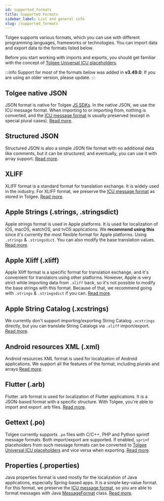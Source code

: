 ```yaml
---
id: supported_formats
title: Supported Formats
sidebar_label: List and general info
slug: /supported_formats
---
```


Tolgee supports various formats, which you can use with different programming languages, frameworks or technologies.
You can import data and export data to the formats listed below.

Before you start working with imports and exports, you should get familiar with the concept of [Tolgee Universal ICU placeholders](/platform/translation_process/tolgee_universal_icu_placeholders).

:::info
Support for most of the formats below was added in  **v3.49.0**. If you are using an older version, please update.
:::

## Tolgee native JSON

JSON format is native for Tolgee [JS SDKs](/js-sdk). In the native JSON, we use the ICU message format. When importing to or importing
from, nothing is converted, and the [ICU message format](/platform/translation_process/icu_message_format)
is usually preserved (except in special plural cases). [Read more](./native_json).

## Structured JSON

Structured JSON is also a simple JSON file format with no additional data like comments, but it can be structured, and eventually, you can use it with array support. [Read more](./structured_json).

## XLIFF

XLIFF format is a standard format for translation exchange. It is widely used in the industry. For XLIFF format,
we preserve the [ICU message format](/platform/translation_process/icu_message_format)
as stored in Tolgee. [Read more](xliff).

## Apple Strings (.strings, .stringsdict)

Apple strings format is used in Apple platforms. It is used for localization of iOS, macOS, watchOS, and tvOS applications.
We **recommend using this** since it's currently the most flexible format for Apple platforms. Using `.strings` &
`.stringsdict`. You can also modify the base translation values. [Read more](apple_strings).

## Apple Xliff (.xliff)

Apple Xliff format is a specific format for translation exchange, and it's convenient for translators using other platforms.
However, Apple is very strict while importing data from `.xliff` back, so it's not possible to modify the base strings
with this format. Because of that, we recommend going with `.strings` & `.stringsdict` if you can. [Read more](apple_xliff).

## Apple String Catalog (.xcstrings)
We currently don't support importing/exporting String Catalog `.xcstrings` directly, but you can translate String Catalogs via
`.xliff` import/export. [Read more](apple_xliff).

## Android resources XML (.xml)

Android resources XML format is used for localization of Android applications.
We support all the features of the format, including plurals and arrays [Read more](android_resources_xml).

## Flutter (.arb)

Flutter .arb format is used for localization of Flutter applications. It is a JSON-based format with a specific structure.
With Tolgee, you're able to import and export .arb files. [Read more](flutter_arb).

## Gettext (.po)

Tolgee currently supports `.po` files with C/C++, PHP and Python sprintf message formats. Both import/export are supported.
If enabled, `sprinf` placeholders from such message formats can be converted to
[Tolgee Universal ICU placeholders](/platform/translation_process/tolgee_universal_icu_placeholders) and
vice versa when exporting. [Read more](gettext).


## Properties (.properties)

Java properties format is used mostly for the localization of Java applications, especially Spring-based apps.
It is a simple key-value format. For this format, we preserve the
[ICU message format](/platform/translation_process/icu_message_format), so you are able to format messages with
Java [MessageFormat](https://docs.oracle.com/javase/8/docs/api/java/text/MessageFormat.html) class.
[Read more](java_properties).
